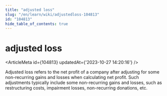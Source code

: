 ```yaml
---
title: "adjusted loss"
slug: "/en/learn/wiki/adjustedloss-104813"
id: "104813"
hide_table_of_contents: true
---
```



# adjusted loss

<ArticleMeta id={104813} updatedAt={'2023-10-27 14:20:16'} />
<div className='border-solid border-b border-t-0 my-4 border-[var(--ifm-color-gray-300)]' />

Adjusted loss refers to the net profit of a company after adjusting for some non-recurring gains and losses when calculating net profit. Such adjustments typically include some non-recurring gains and losses, such as restructuring costs, impairment losses, non-recurring donations, etc.
